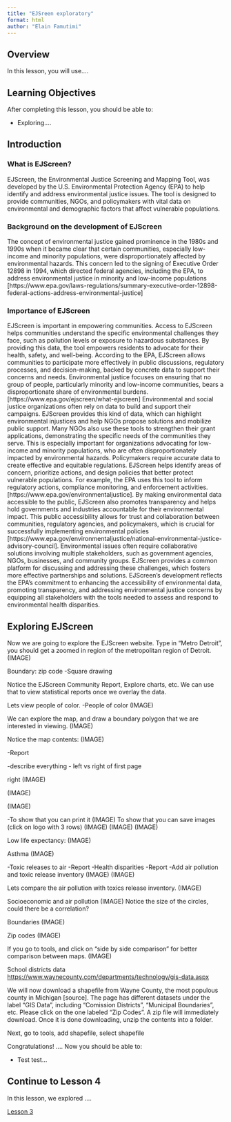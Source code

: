 ```yaml
---
title: "EJSreen exploratory"
format: html
author: "Elain Famutimi"
---
```


## Overview

In this lesson, you will use....

## Learning Objectives

After completing this lesson, you should be able to:

-   Exploring....

## Introduction
### What is EJScreen?
EJScreen, the Environmental Justice Screening and Mapping Tool, was developed by the U.S. Environmental Protection Agency (EPA) to help identify and address environmental justice issues. The tool is designed to provide communities, NGOs, and policymakers with vital data on environmental and demographic factors that affect vulnerable populations. 

### Background on the development of EJScreen
The concept of environmental justice gained prominence in the 1980s and 1990s when it became clear that certain communities, especially low-income and minority populations, were disproportionately affected by environmental hazards. This concern led to the signing of Executive Order 12898 in 1994, which directed federal agencies, including the EPA, to address environmental justice in minority and low-income populations [https://www.epa.gov/laws-regulations/summary-executive-order-12898-federal-actions-address-environmental-justice]

### Importance of EJScreen
EJScreen is important in empowering communities. Access to EJScreen helps communities understand the specific environmental challenges they face, such as pollution levels or exposure to hazardous substances. By providing this data, the tool empowers residents to advocate for their health, safety, and well-being. According to the EPA, EJScreen allows communities to participate more effectively in public discussions, regulatory processes, and decision-making, backed by concrete data to support their concerns and needs. Environmental justice focuses on ensuring that no group of people, particularly minority and low-income communities, bears a disproportionate share of environmental burdens.[https://www.epa.gov/ejscreen/what-ejscreen]
Environmental and social justice organizations often rely on data to build and support their campaigns. EJScreen provides this kind of data, which can highlight environmental injustices and help NGOs propose solutions and mobilize public support. Many NGOs also use these tools to strengthen their grant applications, demonstrating the specific needs of the communities they serve. This is especially important for organizations advocating for low-income and minority populations, who are often disproportionately impacted by environmental hazards.
Policymakers require accurate data to create effective and equitable regulations. EJScreen helps identify areas of concern, prioritize actions, and design policies that better protect vulnerable populations. For example, the EPA uses this tool to inform regulatory actions, compliance monitoring, and enforcement activities.[https://www.epa.gov/environmentaljustice].
By making environmental data accessible to the public, EJScreen also promotes transparency and helps hold governments and industries accountable for their environmental impact. This public accessibility allows for trust and collaboration between communities, regulatory agencies, and policymakers, which is crucial for successfully implementing environmental policies [https://www.epa.gov/environmentaljustice/national-environmental-justice-advisory-council].
Environmental issues often require collaborative solutions involving multiple stakeholders, such as government agencies, NGOs, businesses, and community groups. EJScreen provides a common platform for discussing and addressing these challenges, which fosters more effective partnerships and solutions.
EJScreen’s development reflects the EPA's commitment to enhancing the accessibility of environmental data, promoting transparency, and addressing environmental justice concerns by equipping all stakeholders with the tools needed to assess and respond to environmental health disparities.

## Exploring EJScreen
Now we are going to explore the EJScreen website.
Type in “Metro Detroit”, you should get a zoomed in region of the metropolitan region of Detroit.
(IMAGE)

Boundary: zip code
-Square drawing

Notice the EJScreen Community Report, Explore charts, etc. We can use that to view statistical reports once we overlay the data.

Lets view people of color.
-People of color
(IMAGE)

We can explore the map, and draw a boundary polygon that we are interested in viewing.
(IMAGE)

Notice the map contents:
(IMAGE)

-Report

-describe everything - left vs right of first page

right
(IMAGE)

(IMAGE)

(IMAGE)


-To show that you can print it
(IMAGE)
To show that you can save images (click on logo with 3 rows)
(IMAGE)
(IMAGE)
(IMAGE)

Low life expectancy:
(IMAGE)

Asthma
(IMAGE)

-Toxic releases to air
	-Report
-Health disparities
	-Report
-Add air pollution and toxic release inventory
(IMAGE)
(IMAGE)

Lets compare the air pollution with toxics release inventory.
(IMAGE)

Socioeconomic and air pollution
(IMAGE)
Notice the size of the circles, could there be a correlation?

Boundaries
(IMAGE)

Zip codes
(IMAGE)

If you go to tools, and click on “side by side comparison” for better comparison between maps. 
(IMAGE)

School districts data
[https://www.waynecounty.com/departments/technology/gis-data.aspx](https://www.waynecounty.com/departments/technology/gis-data.aspx)


We will now download a shapefile from Wayne County, the most populous county in Michigan [source]. The page has different datasets under the label “GIS Data”, including “Comission Districts”, “Municipal Boundaries”, etc. Please click on the one labeled “Zip Codes”. A zip file will immediately download. Once it is done downloading, unzip the contents into a folder.

Next, go to tools, add shapefile, select shapefile


Congratulations! .... Now you should be able to:

-   Test test...

## Continue to Lesson 4

In this lesson, we explored ....

[Lesson 3](https://ciesin-geospatial.github.io/TOPSTSCHOOL-air-quality/m204-grdiv1-pm25.html){.btn .btn-primary .btn role="button"}